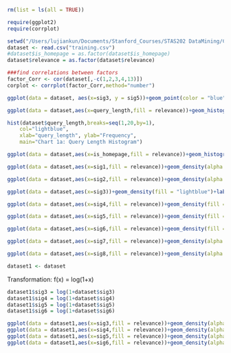```r
rm(list = ls(all = TRUE))
```

```r
require(ggplot2)
require(corrplot)
```

```r
setwd("/Users/lujiankun/Documents/Stanford_Courses/STAS202 DataMining/Class Project")
dataset <- read.csv("training.csv")
#dataset$is_homepage = as.factor(dataset$is_homepage)
dataset$relevance = as.factor(dataset$relevance)
```

```r
###find correlations between factors
factor_Corr <- cor(dataset[,-c(1,2,3,4,13)])
corplot <- corrplot(factor_Corr,method="number")
```


```r
ggplot(data = dataset, aes(x=sig3, y = sig5))+geom_point(color = "blue")+labs(title = "Sig5 vs Sig3")
```


```r
ggplot(data = dataset,aes(x=query_length,fill = relevance))+geom_histogram(alpha = 0.6, binwidth = 1)+labs(title = "Chart 1a: Query length Stacked Histogram Plot")

hist(dataset$query_length,breaks=seq(1,20,by=1),
    col="lightblue",
    xlab="query_length", ylab="Frequency",
    main="Chart 1a: Query Length Histogram")
```

```r
ggplot(data = dataset,aes(x=is_homepage,fill = relevance))+geom_histogram(alpha = 0.6, binwidth = 1)+labs(title = "Chart 1b: Is_homapage Stacked Histogram Plot")
```


```r
ggplot(data = dataset,aes(x=sig1,fill = relevance))+geom_density(alpha = 0.6)+labs(title = "Chart 2a: Sig1 Stacked Density Plot")

```

```r
ggplot(data = dataset,aes(x=sig2,fill = relevance))+geom_density(alpha = 0.6)+labs(title = "Chart 2b: Sig2 Stacked Density Plot")
```

```r
ggplot(data = dataset,aes(x=sig3))+geom_density(fill = "lightblue")+labs(title = "Chart 3a: Sig3 Density Plot")
```

```r
ggplot(data = dataset,aes(x=sig4,fill = relevance))+geom_density(fill = "lightblue")+labs(title = "Chart 3b: Sig4 Density Plot")
```

```r
ggplot(data = dataset,aes(x=sig5,fill = relevance))+geom_density(fill = "lightblue")+labs(title = "Chart 3c: Sig5 Density Plot")
```

```r
ggplot(data = dataset,aes(x=sig6,fill = relevance))+geom_density(fill = "lightblue")+labs(title = "Chart 3d: Sig6 Density Plot")

```

```r
ggplot(data = dataset,aes(x=sig7,fill = relevance))+geom_density(alpha = 0.6)+labs(title = "Chart 2c: Sig7 Stacked Density Plot")

```

```r
ggplot(data = dataset,aes(x=sig8,fill = relevance))+geom_density(alpha = 0.6)+labs(title = "Chart 2d: Sig8 Stacked Density Plot")

```

```r
dataset1 <- dataset
```

Transformation: f(x) = log(1+x)

```r
dataset1$sig3 = log(1+dataset$sig3)
dataset1$sig4 = log(1+dataset$sig4)
dataset1$sig5 = log(1+dataset$sig5)
dataset1$sig6 = log(1+dataset$sig6)
```

```r
ggplot(data = dataset1,aes(x=sig3,fill = relevance))+geom_density(alpha = 0.6)+labs(title = "Chart 4a: log(1+sig3) Density Plot")
ggplot(data = dataset1,aes(x=sig4,fill = relevance))+geom_density(alpha = 0.6)+labs(title = "Chart 4b: log(1+sig4) Density Plot")
ggplot(data = dataset1,aes(x=sig5,fill = relevance))+geom_density(alpha = 0.6)+labs(title = "Chart 4c: log(1+sig5)Density Plot")
ggplot(data = dataset1,aes(x=sig6,fill = relevance))+geom_density(alpha = 0.6)+labs(title = "Chart 4d: log(1+sig6) Density Plot")

```


